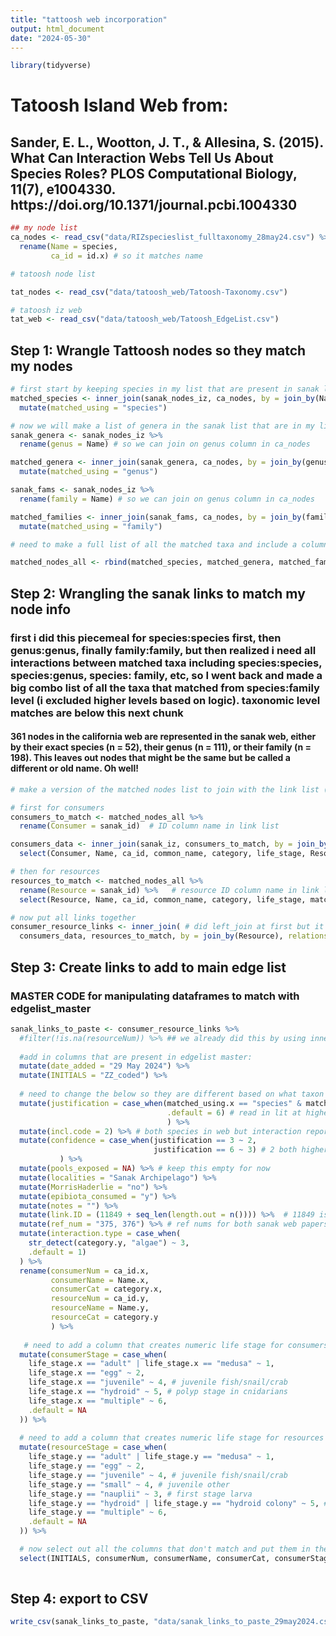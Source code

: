 ```yaml
---
title: "tattoosh web incorporation"
output: html_document
date: "2024-05-30"
---
```

```r

library(tidyverse)

```
# Tatoosh Island Web from:
## Sander, E. L., Wootton, J. T., & Allesina, S. (2015). What Can Interaction Webs Tell Us About Species Roles? PLOS Computational Biology, 11(7), e1004330. https://doi.org/10.1371/journal.pcbi.1004330

```r

## my node list
ca_nodes <- read_csv("data/RIZspecieslist_fulltaxonomy_28may24.csv") %>% 
  rename(Name = species,
         ca_id = id.x) # so it matches name

# tatoosh node list 

tat_nodes <- read_csv("data/tatoosh_web/Tatoosh-Taxonomy.csv")

# tatoosh iz web
tat_web <- read_csv("data/tatoosh_web/Tatoosh_EdgeList.csv")

```

## Step 1: Wrangle Tattoosh nodes so they match my nodes
```r

# first start by keeping species in my list that are present in sanak list
matched_species <- inner_join(sanak_nodes_iz, ca_nodes, by = join_by(Name)) %>% 
  mutate(matched_using = "species")

# now we will make a list of genera in the sanak list that are in my list 
sanak_genera <- sanak_nodes_iz %>% 
  rename(genus = Name) # so we can join on genus column in ca_nodes

matched_genera <- inner_join(sanak_genera, ca_nodes, by = join_by(genus))%>% 
  mutate(matched_using = "genus")

sanak_fams <- sanak_nodes_iz %>% 
  rename(family = Name) # so we can join on genus column in ca_nodes

matched_families <- inner_join(sanak_fams, ca_nodes, by = join_by(family))%>% 
  mutate(matched_using = "family")

# need to make a full list of all the matched taxa and include a column indicating how that taxon was matched (e.g. species, genus, family)

matched_nodes_all <- rbind(matched_species, matched_genera, matched_families)

```

## Step 2: Wrangling the sanak links to match my node info

### first i did this piecemeal for species:species first, then genus:genus, finally family:family, but then realized i need all interactions between matched taxa including species:species, species:genus, species: family, etc, so I went back and made a big combo list of all the taxa that matched from species:family level (i excluded higher levels based on logic). taxonomic level matches are below this next chunk

#### 361 nodes in the california web are represented in the sanak web, either by their exact species (n = 52), their genus (n = 111), or their family (n = 198). This leaves out nodes that might be the same but be called a different or old name. Oh well!

```r
# make a version of the matched nodes list to join with the link list (need to make sure IDs can bind)

# first for consumers
consumers_to_match <- matched_nodes_all %>% 
  rename(Consumer = sanak_id)  # ID column name in link list

consumers_data <- inner_join(sanak_iz, consumers_to_match, by = join_by(Consumer), relationship = "many-to-many") %>% 
  select(Consumer, Name, ca_id, common_name, category, life_stage, Resource, matched_using) # only need some relevant data, can add more later

# then for resources
resources_to_match <- matched_nodes_all %>% 
  rename(Resource = sanak_id) %>%   # resource ID column name in link list, to match
  select(Resource, Name, ca_id, common_name, category, life_stage, matched_using, zone)

# now put all links together
consumer_resource_links <- inner_join( # did left_join at first but it included a lot of resources that didn't match ca nodes
  consumers_data, resources_to_match, by = join_by(Resource), relationship = "many-to-many") # this matching should also automatically add .x to columns from consumers_data and .y to resources_to_match

```

## Step 3: Create links to add to main edge list
### MASTER CODE for manipulating dataframes to match with edgelist_master
```r

sanak_links_to_paste <- consumer_resource_links %>% 
  #filter(!is.na(resourceNum)) %>% ## we already did this by using inner join above
  
  #add in columns that are present in edgelist master:
  mutate(date_added = "29 May 2024") %>% 
  mutate(INITIALS = "ZZ_coded") %>% 
  
  # need to change the below so they are different based on what taxon they were matched using (species, genus, or family)
  mutate(justification = case_when(matched_using.x == "species" & matched_using.y == "species" ~ 3, # read in a paper
                                   .default = 6) # read in lit at higher taxonomic level
                                   ) %>% 
  mutate(incl.code = 2) %>% # both species in web but interaction reported elsewhere
  mutate(confidence = case_when(justification == 3 ~ 2,
                                justification == 6 ~ 3) # 2 both higher taxa in web but interaction reported elsewhere
           ) %>% 
  mutate(pools_exposed = NA) %>% # keep this empty for now
  mutate(localities = "Sanak Archipelago") %>%  
  mutate(MorrisHaderlie = "no") %>%
  mutate(epibiota_consumed = "y") %>% 
  mutate(notes = "") %>% 
  mutate(link.ID = (11849 + seq_len(length.out = n()))) %>%  # 11849 is currently the last link id # in edgelist_master so make sure to change
  mutate(ref_num = "375, 376") %>% # ref nums for both sanak web papers
  mutate(interaction.type = case_when(
    str_detect(category.y, "algae") ~ 3, 
    .default = 1)
  ) %>%  
  rename(consumerNum = ca_id.x, 
         consumerName = Name.x,
         consumerCat = category.x,
         resourceNum = ca_id.y,
         resourceName = Name.y,
         resourceCat = category.y
         ) %>% 
    
   # need to add a column that creates numeric life stage for consumers
  mutate(consumerStage = case_when(
    life_stage.x == "adult" | life_stage.x == "medusa" ~ 1,
    life_stage.x == "egg" ~ 2,
    life_stage.x == "juvenile" ~ 4, # juvenile fish/snail/crab
    life_stage.x == "hydroid" ~ 5, # polyp stage in cnidarians
    life_stage.x == "multiple" ~ 6, 
    .default = NA
  )) %>% 
  
  # need to add a column that creates numeric life stage for resources as well
  mutate(resourceStage = case_when(
    life_stage.y == "adult" | life_stage.y == "medusa" ~ 1,
    life_stage.y == "egg" ~ 2,
    life_stage.y == "juvenile" ~ 4, # juvenile fish/snail/crab
    life_stage.y == "small" ~ 4, # juvenile other
    life_stage.y == "nauplii" ~ 3, # first stage larva
    life_stage.y == "hydroid" | life_stage.y == "hydroid colony" ~ 5, # polyp stage in cnidarians
    life_stage.y == "multiple" ~ 6,
    .default = NA
  )) %>% 

  # now select out all the columns that don't match and put them in the right order
  select(INITIALS, consumerNum, consumerName, consumerCat, consumerStage, resourceNum, resourceName, resourceCat, resourceStage, interaction.type, confidence, justification, incl.code, ref_num, localities, zone, pools_exposed, MorrisHaderlie, epibiota_consumed, notes, link.ID, date_added)
                                                          

```

## Step 4: export to CSV
```r

write_csv(sanak_links_to_paste, "data/sanak_links_to_paste_29may2024.csv")

```